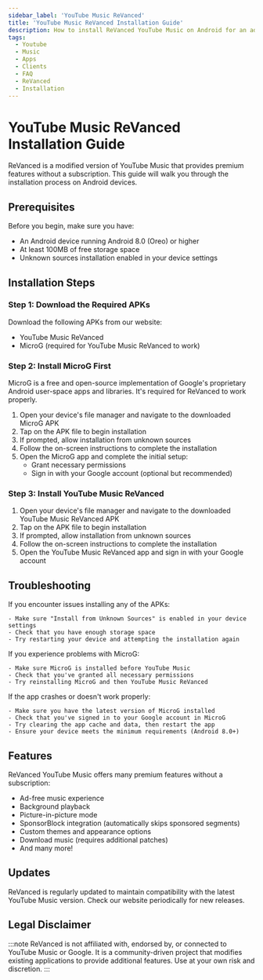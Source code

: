 ```yaml
---
sidebar_label: 'YouTube Music ReVanced'
title: 'YouTube Music ReVanced Installation Guide'
description: How to install ReVanced YouTube Music on Android for an ad-free music experience.
tags:
  - Youtube
  - Music
  - Apps
  - Clients
  - FAQ
  - ReVanced
  - Installation
---
```



# YouTube Music ReVanced Installation Guide

ReVanced is a modified version of YouTube Music that provides premium features without a subscription. This guide will walk you through the installation process on Android devices.

## Prerequisites

Before you begin, make sure you have:

- An Android device running Android 8.0 (Oreo) or higher
- At least 100MB of free storage space
- Unknown sources installation enabled in your device settings

## Installation Steps

### Step 1: Download the Required APKs

Download the following APKs from our website:

- YouTube Music ReVanced
- MicroG (required for YouTube Music ReVanced to work)

### Step 2: Install MicroG First

MicroG is a free and open-source implementation of Google's proprietary Android user-space apps and libraries. It's required for ReVanced to work properly.

1. Open your device's file manager and navigate to the downloaded MicroG APK
2. Tap on the APK file to begin installation
3. If prompted, allow installation from unknown sources
4. Follow the on-screen instructions to complete the installation
5. Open the MicroG app and complete the initial setup:
   - Grant necessary permissions
   - Sign in with your Google account (optional but recommended)

### Step 3: Install YouTube Music ReVanced

1. Open your device's file manager and navigate to the downloaded YouTube Music ReVanced APK
2. Tap on the APK file to begin installation
3. If prompted, allow installation from unknown sources
4. Follow the on-screen instructions to complete the installation
5. Open the YouTube Music ReVanced app and sign in with your Google account

## Troubleshooting

<Tabs>
  <TabItem value="installation" label="Installation Issues" default>
    If you encounter issues installing any of the APKs:

    - Make sure "Install from Unknown Sources" is enabled in your device settings
    - Check that you have enough storage space
    - Try restarting your device and attempting the installation again
  </TabItem>
  <TabItem value="microg" label="MicroG Issues">
    If you experience problems with MicroG:

    - Make sure MicroG is installed before YouTube Music
    - Check that you've granted all necessary permissions
    - Try reinstalling MicroG and then YouTube Music ReVanced
  </TabItem>
  <TabItem value="crashes" label="App Crashes">
    If the app crashes or doesn't work properly:

    - Make sure you have the latest version of MicroG installed
    - Check that you've signed in to your Google account in MicroG
    - Try clearing the app cache and data, then restart the app
    - Ensure your device meets the minimum requirements (Android 8.0+)
  </TabItem>
</Tabs>

## Features

ReVanced YouTube Music offers many premium features without a subscription:

- Ad-free music experience
- Background playback
- Picture-in-picture mode
- SponsorBlock integration (automatically skips sponsored segments)
- Custom themes and appearance options
- Download music (requires additional patches)
- And many more!

## Updates

ReVanced is regularly updated to maintain compatibility with the latest YouTube Music version. Check our website periodically for new releases.

## Legal Disclaimer

:::note
ReVanced is not affiliated with, endorsed by, or connected to YouTube Music or Google. It is a community-driven project that modifies existing applications to provide additional features. Use at your own risk and discretion.
::: 